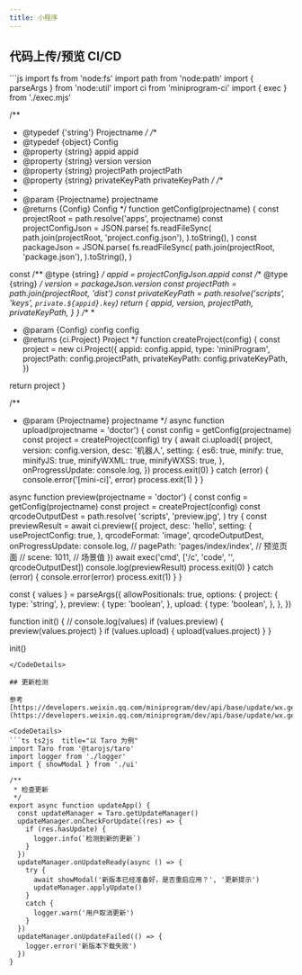 ```yaml
---
title: 小程序
---
```


## 代码上传/预览 CI/CD

<CodeDetails>
```js
import fs from 'node:fs'
import path from 'node:path'
import { parseArgs } from 'node:util'
import ci from 'miniprogram-ci'
import { exec } from './exec.mjs'

/**
 * @typedef {'string'} Projectname
 */
/**
 * @typedef {object} Config
 * @property {string} appid appid
 * @property {string} version version
 * @property {string} projectPath projectPath
 * @property {string} privateKeyPath privateKeyPath
 */
/**
 *
 * @param {Projectname} projectname
 * @returns {Config} Config
 */
function getConfig(projectname) {
  const projectRoot = path.resolve('apps', projectname)
  const projectConfigJson = JSON.parse(
    fs.readFileSync(
      path.join(projectRoot, 'project.config.json'),
    ).toString(),
  )
  const packageJson = JSON.parse(
    fs.readFileSync(
      path.join(projectRoot, 'package.json'),
    ).toString(),
  )

  const /** @type {string} */ appid = projectConfigJson.appid
  const /** @type {string} */ version = packageJson.version
  const projectPath = path.join(projectRoot, 'dist')
  const privateKeyPath = path.resolve('scripts', 'keys', `private.${appid}.key`)
  return {
    appid,
    version,
    projectPath,
    privateKeyPath,
  }
}
/**
 *
 * @param {Config} config config
 * @returns {ci.Project} Project
 */
function createProject(config) {
  const project = new ci.Project({
    appid: config.appid,
    type: 'miniProgram',
    projectPath: config.projectPath,
    privateKeyPath: config.privateKeyPath,
  })

  return project
}

/**
 * @param {Projectname} projectname
 */
async function upload(projectname = 'doctor') {
  const config = getConfig(projectname)
  const project = createProject(config)
  try {
    await ci.upload({
      project,
      version: config.version,
      desc: '机器人',
      setting: {
        es6: true,
        minify: true,
        minifyJS: true,
        minifyWXML: true,
        minifyWXSS: true,
      },
      onProgressUpdate: console.log,
    })
    process.exit(0)
  }
  catch (error) {
    console.error('[mini-ci]', error)
    process.exit(1)
  }
}

async function preview(projectname = 'doctor') {
  const config = getConfig(projectname)
  const project = createProject(config)
  const qrcodeOutputDest = path.resolve(
    'scripts',
    'preview.jpg',
  )
  try {
    const previewResult = await ci.preview({
      project,
      desc: 'hello',
      setting: {
        useProjectConfig: true,
      },
      qrcodeFormat: 'image',
      qrcodeOutputDest,
      onProgressUpdate: console.log,
      // pagePath: 'pages/index/index', // 预览页面
      // scene: 1011, // 场景值
    })
    await exec('cmd', ['/c', 'code', '', qrcodeOutputDest])
    console.log(previewResult)
    process.exit(0)
  }
  catch (error) {
    console.error(error)
    process.exit(1)
  }
}

const { values } = parseArgs({
  allowPositionals: true,
  options: {
    project: {
      type: 'string',
    },
    preview: {
      type: 'boolean',
    },
    upload: {
      type: 'boolean',
    },
  },
})

function init() {
  // console.log(values)
  if (values.preview) {
    preview(values.project)
  }
  if (values.upload) {
    upload(values.project)
  }
}

init()
```
</CodeDetails>

## 更新检测

参考[https://developers.weixin.qq.com/miniprogram/dev/api/base/update/wx.getUpdateManager.html](https://developers.weixin.qq.com/miniprogram/dev/api/base/update/wx.getUpdateManager.html)

<CodeDetails>
```ts ts2js  title="以 Taro 为例"
import Taro from '@tarojs/taro'
import logger from './logger'
import { showModal } from './ui'

/**
 * 检查更新
 */
export async function updateApp() {
  const updateManager = Taro.getUpdateManager()
  updateManager.onCheckForUpdate((res) => {
    if (res.hasUpdate) {
      logger.info(`检测到新的更新`)
    }
  })
  updateManager.onUpdateReady(async () => {
    try {
      await showModal('新版本已经准备好，是否重启应用？', '更新提示')
      updateManager.applyUpdate()
    }
    catch {
      logger.warn('用户取消更新')
    }
  })
  updateManager.onUpdateFailed(() => {
    logger.error('新版本下载失败')
  })
}
```
</CodeDetails>

